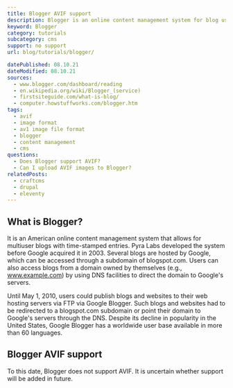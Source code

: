 ```yaml
---
title: Blogger AVIF support
description: Blogger is an online content management system for blog users. Learn how to use AVIF images within Blogger.
keyword: Blogger
category: tutorials
subcategory: cms
support: no support
url: blog/tutorials/blogger/

datePublished: 08.10.21
dateModified: 08.10.21
sources:
  - www.blogger.com/dashboard/reading
  - en.wikipedia.org/wiki/Blogger_(service)
  - firstsiteguide.com/what-is-blog/
  - computer.howstuffworks.com/blogger.htm
tags:
  - avif
  - image format
  - av1 image file format
  - blogger
  - content management
  - cms
questions:
  - Does Blogger support AVIF?
  - Can I upload AVIF images to Blogger?
relatedPosts:
  - craftcms
  - drupal
  - eleventy
---
```


## What is Blogger?

It is an American online content management system that allows for multiuser blogs with time-stamped entries. Pyra Labs developed the system before Google acquired it in 2003. Several blogs are hosted by Google, which can be accessed through a subdomain of blogspot.com. Users can also access blogs from a domain owned by themselves (e.g., www.example.com) by using DNS facilities to direct the domain to Google's servers.

Until May 1, 2010, users could publish blogs and websites to their web hosting servers via FTP via Google Blogger. Such blogs and websites had to be redirected to a blogspot.com subdomain or point their domain to Google's servers through the DNS. Despite its decline in popularity in the United States, Google Blogger has a worldwide user base available in more than 60 languages.

## Blogger AVIF support

To this date, Blogger does not support AVIF. It is uncertain whether support will be added in future.
